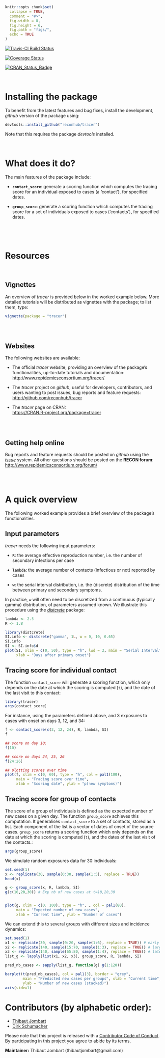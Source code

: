 
```r
knitr::opts_chunk$set(
  collapse = TRUE,
  comment = "#>",
  fig.width = 8,
  fig.height = 6,
  fig.path = "figs/",
  echo = TRUE
)

```



[![Travis-CI Build Status](https://travis-ci.org/reconhub/tracer.svg?branch=master)](https://travis-ci.org/reconhub/tracer)

[![Coverage Status](https://img.shields.io/codecov/c/github/reconhub/tracer/master.svg)](https://codecov.io/github/reconhub/tracer?branch=master)

[![CRAN_Status_Badge](http://www.r-pkg.org/badges/version/tracer)](https://cran.r-project.org/package=tracer)


<br>

# Installing the package


To benefit from the latest features and bug fixes, install the development, *github* version of the package using:
```r
devtools::install_github("reconhub/tracer")
```

Note that this requires the package *devtools* installed.

<br>

# What does it do?

The main features of the package include:

- **`contact_score`**: generate a scoring function which computes the tracing score for an individual exposed to cases (a 'contact'), for specified dates.

- **`group_score`**: generate a scoring function which computes the tracing score for a set of individuals exposed to cases ('contacts'), for specified dates.


<br>


<br>

# Resources

<br>

## Vignettes

An overview of *tracer* is provided below in the worked example below.
More detailed tutorials will be distributed as vignettes with the package; to list them, type:
```r
vignette(package = "tracer")
```




<br>
<br>

## Websites

The following websites are available:

- The official *tracer* website, providing an overview of the package's functionalities, up-to-date tutorials and documentation: <br>
[http://www.repidemicsconsortium.org/tracer/](http://www.repidemicsconsortium.org/tracer/)

- The *tracer* project on *github*, useful for developers, contributors, and users wanting to post issues, bug reports and feature requests: <br>
[http://github.com/reconhub/tracer](http://github.com/reconhub/tracer)

- The *tracer* page on CRAN: <br>
[https://CRAN.R-project.org/package=tracer](https://CRAN.R-project.org/package=tracer)


<br>
<br>

## Getting help online

Bug reports and feature requests should be posted on *github* using the [*issue*](http://github.com/reconhub/tracer/issues) system. All other questions should be posted on the **RECON forum**: <br>
[http://www.repidemicsconsortium.org/forum/](http://www.repidemicsconsortium.org/forum/)



<br>
<br>

# A quick overview

The following worked example provides a brief overview of the package's
functionalities. 


## Input parameters

*tracer* needs the following input parameters:

- **`R`**: the average effective reproduction number, i.e. the number of secondary infections per case

- **`lambda`**: the average number of contacts (infectious or not) reported by cases

- **`w`**: the serial interval distribution, i.e. the (discrete) distribution of the time between primary and secondary symptoms.

In practice, `w` will often need to be discretized from a continuous (typically gamma) distribution, of parameters assumed known. We illustrate this procedure using the [*distcrete*](http://github.com/reconhub/distcrete) package:

```r
lambda <- 2.5
R <- 1.8

library(distcrete)
SI.info <- distcrete("gamma", 1L, w = 0, 10, 0.65)
SI.info
SI <- SI.info$d
plot(SI, xlim = c(0, 50), type = "h", lwd = 3, main = "Serial Interval",
     xlab = "Days after primary onset")
``` 


## Tracing score for individual contact

The function `contact_score` will generate a scoring function, which only depends on the date at which the scoring is computed (`t`), and the date of the last visit to this contact:

```r
library(tracer)
args(contact_score)
```
For instance, using the parameters defined above, and 3 exposures to cases with onset on days 3, 12, and 34:
```r
f <- contact_score(c(3, 12, 24), R, lambda, SI)
f

## score on day 10:
f(10)

## score on days 24, 25, 26
f(24:26)

## plotting scores over time
plot(f, xlim = c(0, 60), type = "h", col = pal1(100), 
     main = "Tracing score over time", 
     xlab = "Scoring date", ylab = "p(new symptoms)")

```


## Tracing score for group of contacts

The score of a group of individuals is defined as the expected number of new cases on a given day. The function `group_score` achieves this computation. It generalises `contact_score` to a set of contacts, stored as a list. Each component of the list is a vector of dates of onset of the source cases. `group_score` returns a scoring function which only depends on the date at which the scoring is computed (`t`), and the dates of the last visit of the contacts.:

```r
args(group_score)
```


We simulate random exposures data for 30 individuals:
```r
set.seed(1)
x <- replicate(30, sample(0:30, sample(1:5), replace = TRUE))
head(x)

g <- group_score(x, R, lambda, SI)
g(c(10,20,30)) # Exp nb of new cases at t=10,20,30


plot(g, xlim = c(0, 100), type = "h", , col = pal1(80), 
     main = "Expected number of new cases", 
     xlab = "Current time", ylab = "Number of cases")

```

We can extend this to several groups with different sizes and incidence dynamics:
```r
set.seed(1)
x1 <- replicate(30, sample(0:20, sample(1:6), replace = TRUE)) # early wave
x2 <- replicate(140, sample(15:70, sample(1:3), replace = TRUE)) # large middle wave
x3 <- replicate(140, sample(65:80, sample(1:4), replace = TRUE)) # late wave
list_g <- lapply(list(x1, x2, x3), group_score, R, lambda, SI)

pred_nb_cases <- sapply(list_g, function(g) g(1:120))

barplot(t(pred_nb_cases), col = pal1(3), border = "grey", 
        main = "Predicted new cases per groups", xlab = "Current time", 
        ylab = "Number of new cases (stacked)")
axis(side=1)

```



# Contributors (by alphabetic order):
- [Thibaut Jombart](https://github.com/thibautjombart)
- [Dirk Schumacher](https://github.com/dirkschumacher)

Please note that this project is released with a [Contributor Code of Conduct](CONDUCT.md). By participating in this project you agree to abide by its terms.

**Maintainer:** Thibaut Jombart (thibautjombart@gmail.com)
